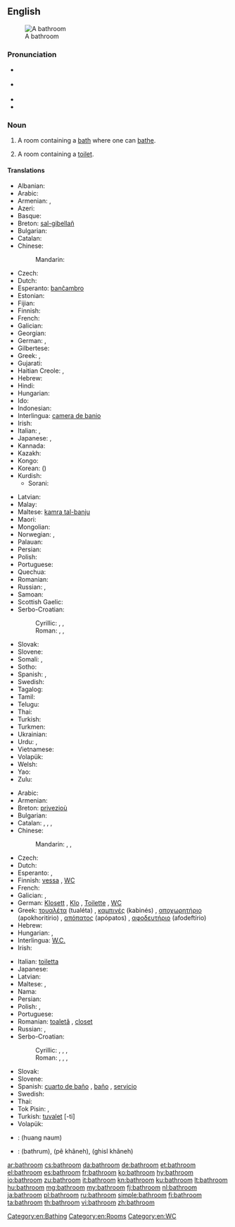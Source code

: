 ==English==
[[Image:Bathroom in the Beamish Museum 01.JPG|thumb|right|A bathroom]]

===Pronunciation===
* {{a|RP}} {{IPA|/ˈbɑːθɹuːm/}}
* {{a|US}} {{IPA|/ˈbæθɹuːm/}}
* {{audio|en-us-bathroom.ogg|Audio (US)}}
* {{audio|En-uk-bathroom.ogg|Audio (UK)}}

===Noun===
{{en-noun}}

# A room containing a [[bath]] where one can [[bathe]].
# {{chiefly|North America}} A room containing a [[toilet]].

====Translations====
{{trans-top|a room containing a bath where one can bathe}}
* Albanian: {{t+|sq|banjë|f}}
* Arabic: {{t+|ar|حمام|m|tr=ḥammām|sc=Arab}}
* Armenian: {{t-|hy|լոգարան|tr=logaran}}, {{t+|hy|բաղնիք|tr=baġnik’}}
* Azeri: {{t-|az|vanna otağı}}
* Basque: {{t-|eu|bainugela}}
* Breton: [[sal-gibellañ]] {{f}}
* Bulgarian: {{t+|bg|баня|f|tr=bánja}}
* Catalan: {{t-|ca|bany|m}}
* Chinese:
*: Mandarin: {{t-|cmn|浴室|tr=yùshì|sc=Hani}}
* Czech: {{t+|cs|koupelna|f}}
* Dutch: {{t+|nl|badkamer|f}}
* Esperanto: [[banĉambro]]
* Estonian: {{t+|et|vannituba}}
* Fijian: {{t-|fj|vale vo}}
* Finnish: {{t-|fi|kylpyhuone}}
* French: {{t+|fr|salle de bains|f}}
* Galician: {{t+|gl|baño|xs=Galician}} {{m}}
* Georgian: {{t+|ka|აბაზანა|tr=abazana|sc=Geor}}
* German: {{t+|de|Badezimmer|n}}, {{t+|de|Bad|n}}
* Gilbertese: {{tø|gil|te roki}}
* Greek: {{t+|el|λουτρό|n|tr=loutró|sc=Grek}}, {{t+|el|μπάνιο|n|tr=bánio|sc=Grek}}
* Gujarati: {{t-|gu|બાથરૂમમાં|m|tr=bātharūmamāṁ|sc=Gujr}}
* Haitian Creole: {{tø|ht|twalèt}}, {{tø|ht|saldeben}}
* Hebrew: {{t-|he|חדר־אמבטיה|m|tr=kheder-ambat'ia|sc=Hebr}}
* Hindi: {{t-|hi|स्नानघर|tr=snānaghar|sc=Deva}}
* Hungarian: {{t+|hu|fürdőszoba}}
* Ido: {{t+|io|balnochambro|xs=Ido}}
* Indonesian: {{t+|id|kamar mandi}}
* Interlingua: [[camera de banio]]
* Irish: {{t-|ga|seomra folctha|m|xs=Irish}}
* Italian: {{t-|it|stanza da bagno|f}}, {{t+|it|bagno|m}}
* Japanese: {{t-|ja|風呂場|tr=ふろば, furoba|sc=Jpan}}, {{t-|ja|浴室|tr=よくしつ, yokushitsu|sc=Jpan}}
* Kannada: {{t-|kn|ಸ್ನಾನಗೃಹದ|tr=snānagr̥hada|sc=Knda}}
* Kazakh: {{t|kk|ванна бөлмесі|tr=vanna bölmesi|sc=Cyrl}}
* Kongo: {{tø|kg|kikozo}}
* Korean: {{t+|ko|욕실|tr=yoksil|sc=Kore}} ({{t+|ko|浴室|sc=Kore}})
* Kurdish:
** Sorani: {{t|ku|حه مام|sc=ku-Arab}}
{{trans-mid}}
* Latvian: {{t-|lv|vannasistaba|f}}
* Malay: {{t-|ms|bilik mandi}}
* Maltese: [[kamra tal-banju]]
* Maori: {{t-|mi|whare kaukau}}
* Mongolian: {{t-|mn|угаалгын єрєє|tr=ugaalgyn єrєє|sc=Cyrl}}
* Norwegian: {{t-|no|badrom|n}}, {{t+|no|bad|n}}
* Palauan: {{tø|pau|orchertoll}}
* Persian: {{t+|fa|حمام|tr=hammâm}}
* Polish: {{t+|pl|łazienka|f}}
* Portuguese: {{t+|pt|banheiro|m}}
* Quechua: {{t-|qu|chhallpuku}}
* Romanian: {{t+|ro|baie|f}}
* Russian: {{t+|ru|ванная|f|tr=vánnaja|sc=Cyrl}}, {{t-|ru|ванная комната|f|tr=vánnaja kómnata|sc=Cyrl}}
* Samoan: {{t-|sm|faletaele}}
* Scottish Gaelic: {{t-|gd|seòmar-ionnlaid|m}}
* Serbo-Croatian:
*: Cyrillic: {{t-|sh|купатило|n}}, {{t-|sh|купаоница|f}}, {{t-|sh|купаона|f}}
*: Roman: {{t-|sh|kupatilo|n}}, {{t-|sh|kupaonica|f}}, {{t-|sh|kupaona|f}}
* Slovak: {{t-|sk|kúpeľňa|f}}
* Slovene: {{t+|sl|kopalnica|f}}
* Somali: {{t-|so|musqul|sc=Cyrl}}, {{t-|so|musqushu}}
* Sotho: {{t-|st|batekamore e kae}}
* Spanish: {{t-|es|cuarto de baño|m}}, {{t+|es|baño}}
* Swedish: {{t+|sv|badrum|n}}
* Tagalog: {{t-|tl|banyo}}
* Tamil: {{t+|ta|குளியலறை|tr=kuḷiyalaṟai|sc=Taml}}
* Telugu: {{t-|te|స్నానాలగది}}
* Thai: {{t-|th|ห้องน้ำ|tr=hông náam|sc=Thai}}
* Turkish: {{t+|tr|banyo}}
* Turkmen: {{t-|tk|wanna otagy}}
* Ukrainian: {{t|uk|ванна кімната|m|tr=vanna kimnata|sc=Cyrl}}
* Urdu: {{t-|ur|سنانگھر|m|tr=snānaghar|sc=ur-Arab}}, {{t-|ur|غسلخانه|m|tr=ġusalxānā|sc=ur-Arab}}
* Vietnamese: {{t-|vi|buồng tắm}}
* Volapük: {{t+|vo|banacem}}
* Welsh: {{t-|cy|ystafell ymolchi|m}}
* Yao: {{tø|yao|m'-bwaabwa}}
* Zulu: {{t-|zu|indlu yokugezela}}
{{trans-bottom}}

{{trans-top|a room containing a toilet}}
* Arabic: {{t+|ar|مرحاض|m|tr=mirḥāḍ|sc=Arab}}
* Armenian: {{t-|hy|զուգարան|tr=zugaran}}
* Breton: [[privezioù]] {{p}}
* Bulgarian: {{t+|bg|тоалетна|f|tr=toalétna}}
* Catalan: {{t-|ca|bany|m}}, {{t+|ca|servei|m}}, {{t-|ca|vàter|m}}, {{t-|ca|servici|m}}
* Chinese:
*: Mandarin: {{t-|cmn|浴室|tr=yùshì|sc=Hani}}, {{t|cmn|洗手間|sc=Hani}}, {{t|cmn|洗手间|tr=xǐshǒujiān|sc=Hani}}
* Czech: {{t-|cs|záchod|m}}
* Dutch: {{t+|nl|toilet|n}}
* Esperanto: {{t-|eo|klozeto|xs=Esperanto}}, {{t-|eo|necesejo|xs=Esperanto}}
* Finnish: [[vessa]] {{qualifier|colloquial}}, [[WC]]
* French: {{t+|fr|toilette|f}}
* Galician: {{t+|gl|baño|xs=Galician}} {{m}}, {{t-|gl|servicio|xs=Galician}} {{m}}
* German: [[Klosett]] {{n}}, [[Klo]] {{n}}, [[Toilette]] {{f}}, [[WC]] {{n}}
* Greek: [[τουαλέτα]] (tualéta) {{f}}, [[καμπινές]] (kabinés) {{m}}, [[αποχωρητήριο]] (apokhoritírio) {{n}}, [[απόπατος]] (apópatos) {{m}}, [[αφοδευτήριο]] (afodeftírio) {{n}}
* Hebrew: {{t-|he|שירותים|tr=shirutym}}
* Hungarian: {{t+|hu|mosdó}}, {{t+|hu|toalett}}
* Interlingua: [[W.C.]]
* Irish: {{t-|ga|leithreas|m|xs=Irish}}
{{trans-mid}}
* Italian: [[toiletta]] {{f}}
* Japanese: {{t+|ja|トイレ|tr=toire}}
* Latvian: {{t-|lv|tualete|f}}
* Maltese: {{t-|mt|toilet|xs=Maltese}}, {{t-|mt|latrina|xs=Maltese}}
* Nama: {{tø|naq|ǁgasen ǃnâ-oms}}
* Persian: {{t+|fa|توالت|tr=tualet|sc=fa-Arab}}
* Polish: {{t+|pl|toaleta|f}}, {{t+|pl|ubikacja|f}}
* Portuguese: {{t+|pt|banheiro|m}}
* Romanian: [[toaletă]] {{f}}, [[closet]] {{n}}
* Russian: {{t+|ru|туалет|m|tr=tualét}}, {{t+|ru|уборная|f|tr=ubórnaja}}
* Serbo-Croatian:
*: Cyrillic: {{t-|sh|заход|m}}, {{t-|sh|купатило|n}}, {{t-|sh|купаоница|f}}, {{t-|sh|купаона|f}}
*: Roman: {{t-|sh|zahod|m}}, {{t-|sh|kupatilo|n}}, {{t-|sh|kupaonica|f}}, {{t-|sh|kupaona|f}}
* Slovak: {{t-|sk|záchod|m}}
* Slovene: {{t+|sl|stranišče|n}}
* Spanish: [[cuarto de baño]] {{m}}, [[baño]] {{m}}, [[servicio]] {{m}} {{qualifier|Spain}}
* Swedish: {{t+|sv|toalett|c}}
* Thai: {{t-|th|ห้องน้ำ|tr=hông náam|sc=Thai}}
* Tok Pisin: {{t-|tpi|liklik haus}}, {{t-|tpi|smolhaus}}
* Turkish: [[tuvalet]] [-ti]
* Volapük: {{t-|vo|tvalet}}
{{trans-bottom}}

{{checktrans-top}}
* {{ttbc|lo}}: (huang naum)
{{trans-mid}}
* {{ttbc|ur}}: {{ur-Arab|[[باٹھروم]]}} (bathrum), {{ur-Arab|[[پا خانه]]}} (pê khâneh), {{ur-Arab|[[غسل خانه]]}} (ghisl khâneh)
{{trans-bottom}}

[[Category:en:Bathing]]
[[Category:en:Rooms]]
[[Category:en:WC]]

[[ar:bathroom]]
[[cs:bathroom]]
[[da:bathroom]]
[[de:bathroom]]
[[et:bathroom]]
[[el:bathroom]]
[[es:bathroom]]
[[fr:bathroom]]
[[ko:bathroom]]
[[hy:bathroom]]
[[io:bathroom]]
[[zu:bathroom]]
[[it:bathroom]]
[[kn:bathroom]]
[[ku:bathroom]]
[[lt:bathroom]]
[[hu:bathroom]]
[[mg:bathroom]]
[[my:bathroom]]
[[fj:bathroom]]
[[nl:bathroom]]
[[ja:bathroom]]
[[pl:bathroom]]
[[ru:bathroom]]
[[simple:bathroom]]
[[fi:bathroom]]
[[ta:bathroom]]
[[th:bathroom]]
[[vi:bathroom]]
[[zh:bathroom]]
